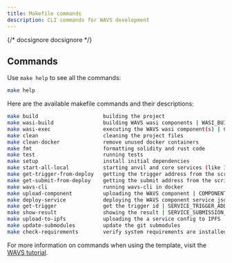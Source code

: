 ```yaml
---
title: Makefile commands
description: CLI commands for WAVS development
---
```

{/* docsignore
docsignore */}

## Commands

Use `make help` to see all the commands:

```bash
make help
```

Here are the available makefile commands and their descriptions:

```bash
make build                     building the project
make wasi-build                building WAVS wasi components | WASI_BUILD_DIR
make wasi-exec                 executing the WAVS wasi component(s) | COMPONENT_FILENAME, COIN_MARKET_CAP_ID
make clean                     cleaning the project files
make clean-docker              remove unused docker containers
make fmt                       formatting solidity and rust code
make test                      running tests
make setup                     install initial dependencies
make start-all-local           starting anvil and core services (like IPFS for example)
make get-trigger-from-deploy   getting the trigger address from the script deploy
make get-submit-from-deploy    getting the submit address from the script deploy
make wavs-cli                  running wavs-cli in docker
make upload-component          uploading the WAVS component | COMPONENT_FILENAME, WAVS_ENDPOINT
make deploy-service            deploying the WAVS component service json | SERVICE_URL, CREDENTIAL, WAVS_ENDPOINT
make get-trigger               get the trigger id | SERVICE_TRIGGER_ADDR, RPC_URL
make show-result               showing the result | SERVICE_SUBMISSION_ADDR, TRIGGER_ID, RPC_URL
make upload-to-ipfs            uploading the a service config to IPFS | SERVICE_FILE, [PINATA_API_KEY]
make update-submodules         update the git submodules
make check-requirements        verify system requirements are installed
```

For more information on commands when using the template, visit the [WAVS tutorial](/tutorial/1-overview).
